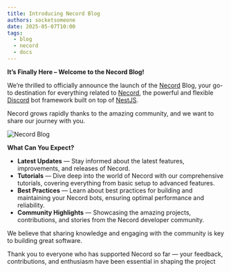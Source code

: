 ```yaml
---
title: Introducing Necord Blog
authors: socketsomeone
date: 2025-05-07T10:00
tags:
  - blog
  - necord
  - docs
---
```


**It’s Finally Here – Welcome to the Necord Blog!**

We’re thrilled to officially announce the launch of the [Necord](https://necord.org) Blog, your go-to destination for everything related to [Necord](https://necord.org), the powerful and flexible [Discord](https://discord.com) bot framework built on top of [NestJS](https://nestjs.com).

Necord grows rapidly thanks to the amazing community, and we want to share our journey with you.

<!-- truncate -->

![Necord Blog](/img/preview.png)

**What Can You Expect?**

- **Latest Updates** — Stay informed about the latest features, improvements, and releases of Necord.
- **Tutorials** — Dive deep into the world of Necord with our comprehensive tutorials, covering everything from basic setup to advanced features.
- **Best Practices** — Learn about best practices for building and maintaining your Necord bots, ensuring optimal performance and reliability.
- **Community Highlights** — Showcasing the amazing projects, contributions, and stories from the Necord developer community.

We believe that sharing knowledge and engaging with the community is key to building great software.

Thank you to everyone who has supported Necord so far — your feedback, contributions, and enthusiasm have been essential in shaping the project
